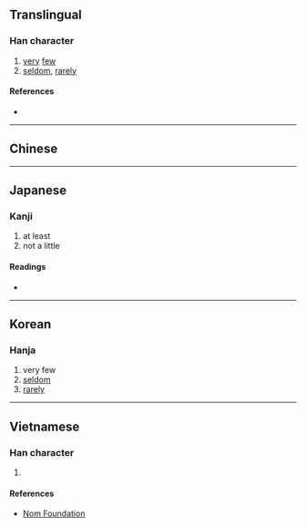 {{also|鮮}}
{{character info/new}}
==Translingual==

===Han character===
{{Han char|rn=42|rad=小|as=10|sn=13|four=|canj=TVFH|ids=⿰甚少}}

# [[very]] [[few]]
# [[seldom]], [[rarely]]

====References====
* {{Han ref|kx=0297.270|dkj=07523|dj=0592.260|hdz=10565.160|uh=5C20|ud=23584}}

----

==Chinese==
{{zh-see|鮮|v}}

----

==Japanese==

===Kanji===
{{ja-kanji|grade=|rs=小10}}

# at least
# not a little

====Readings====
* {{ja-readings|on=[[せん]] (sen)|kun=[[すくない]] (sukunai)}}

----

==Korean==

===Hanja===
{{ko-hanja|hangeul=선|rv=seon|mr=sŏn}}

# very few
# [[seldom]]
# [[rarely]]

----

==Vietnamese==

===Han character===
{{vi-readings|rs=小10|hanviet=tiển}}

# {{defn|lang=vi|sort=小10}}

====References====
* [http://nomfoundation.org/common/nom_details.php?codepoint=5c20 Nom Foundation]